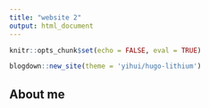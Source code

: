 ```yaml
---
title: "website 2"
output: html_document
---
```


```r
knitr::opts_chunk$set(echo = FALSE, eval = TRUE)
```

```r
blogdown::new_site(theme = 'yihui/hugo-lithium')
```

## About me